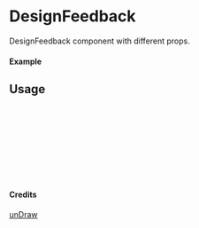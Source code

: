
<Meta of={DesignFeedback} title="unDraw/DesignFeedback" />

# DesignFeedback

DesignFeedback component with different props.

#### Example

<Canvas of={DesignFeedback.Primary} />

## Usage

```ts
import { DesignFeedback } from "yadl-ui";

const Example = () => {
  return (
      <DesignFeedback />
  );
};

export default Example;
```

#### Credits
[unDraw](https://undraw.co/illustrations)
